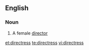 ==English==

===Noun===
{{en-noun|directresses}}

# A female [[director]]

[[et:directress]]
[[te:directress]]
[[vi:directress]]